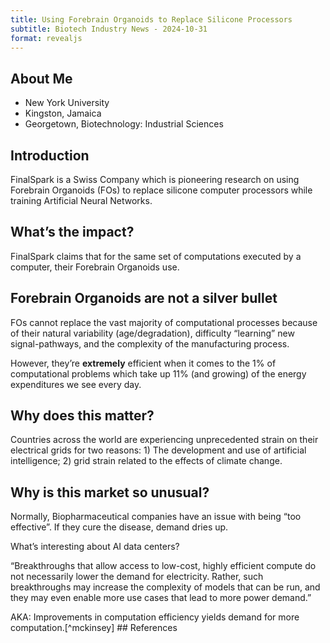 ```yaml
---
title: Using Forebrain Organoids to Replace Silicone Processors
subtitle: Biotech Industry News - 2024-10-31
format: revealjs
---
```


## About Me

- New York University
- Kingston, Jamaica
- Georgetown, Biotechnology: Industrial Sciences

## Introduction

FinalSpark is a Swiss Company which is pioneering research on using Forebrain Organoids (FOs) to replace silicone computer processors while training Artificial Neural Networks.

## What's the impact?

FinalSpark claims that for the same set of computations executed by a computer, their Forebrain Organoids use. 

## Forebrain Organoids are not a silver bullet

FOs cannot replace the vast majority of computational processes because of their natural variability (age/degradation), difficulty "learning" new signal-pathways, and the complexity of the manufacturing process.

However, they're **extremely** efficient when it comes to the 1% of computational problems which take up 11% (and growing) of the energy expenditures we see every day.

## Why does this matter?

Countries across the world are experiencing unprecedented strain on their electrical grids for two reasons: 1) The development and use of artificial intelligence; 2) grid strain related to the effects of climate change.

## Why is this market so unusual?

Normally, Biopharmaceutical companies have an issue with being "too effective". If they cure the disease, demand dries up.

What's interesting about AI data centers?

"Breakthroughs that allow access to low-cost, highly efficient compute do not necessarily lower the demand for electricity. Rather, such breakthroughs may increase the complexity of models that can be run, and they may even enable more use cases that lead to more power demand."

AKA: Improvements in computation efficiency yields demand for more computation.[^mckinsey]
## References

